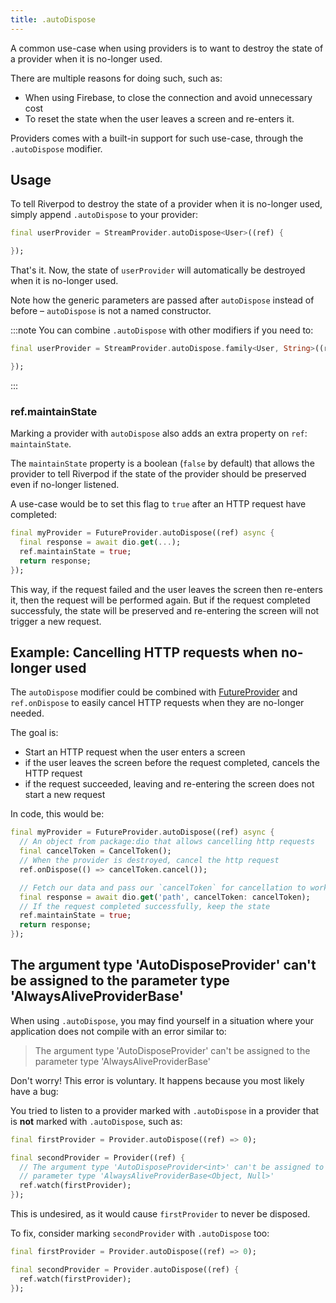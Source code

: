 ```yaml
---
title: .autoDispose
---
```



A common use-case when using providers is to want to destroy the state of a provider
when it is no-longer used.

There are multiple reasons for doing such, such as:

- When using Firebase, to close the connection and avoid unnecessary cost
- To reset the state when the user leaves a screen and re-enters it.

Providers comes with a built-in support for such use-case, through the `.autoDispose`
modifier.

## Usage

To tell Riverpod to destroy the state of a provider when it is no-longer used,
simply append `.autoDispose` to your provider:

```dart
final userProvider = StreamProvider.autoDispose<User>((ref) {

});
```

That's it. Now, the state of `userProvider` will automatically be destroyed
when it is no-longer used.

Note how the generic parameters are passed after `autoDispose` instead of before –
`autoDispose` is not a named constructor.

:::note
You can combine `.autoDispose` with other modifiers if you need to:

```dart
final userProvider = StreamProvider.autoDispose.family<User, String>((ref, id) {

});
```

:::

### ref.maintainState

Marking a provider with `autoDispose` also adds an extra property on `ref`: `maintainState`.

The `maintainState` property is a boolean (`false` by default) that allows
the provider to tell Riverpod if the state of the provider should be preserved
even if no-longer listened.

A use-case would be to set this flag to `true` after an HTTP request have
completed:

```dart
final myProvider = FutureProvider.autoDispose((ref) async {
  final response = await dio.get(...);
  ref.maintainState = true;
  return response;
});
```

This way, if the request failed and the user leaves the screen then re-enters
it, then the request will be performed again.
But if the request completed successfuly, the state will be preserved
and re-entering the screen will not trigger a new request.

## Example: Cancelling HTTP requests when no-longer used

The `autoDispose` modifier could be combined with [FutureProvider] and `ref.onDispose`
to easily cancel HTTP requests when they are no-longer needed.

The goal is:

- Start an HTTP request when the user enters a screen
- if the user leaves the screen before the request completed, cancels the HTTP request
- if the request succeeded, leaving and re-entering the screen does not start a new request

In code, this would be:

```dart
final myProvider = FutureProvider.autoDispose((ref) async {
  // An object from package:dio that allows cancelling http requests
  final cancelToken = CancelToken();
  // When the provider is destroyed, cancel the http request
  ref.onDispose(() => cancelToken.cancel());

  // Fetch our data and pass our `cancelToken` for cancellation to work
  final response = await dio.get('path', cancelToken: cancelToken);
  // If the request completed successfully, keep the state
  ref.maintainState = true;
  return response;
});
```

## The argument type 'AutoDisposeProvider' can't be assigned to the parameter type 'AlwaysAliveProviderBase'

When using `.autoDispose`, you may find yourself in a situation where your
application does not compile with an error similar to:

> The argument type 'AutoDisposeProvider' can't be assigned to the parameter
> type 'AlwaysAliveProviderBase'

Don't worry! This error is voluntary. It happens because you most likely
have a bug:

You tried to listen to a provider marked with `.autoDispose` in a provider that
is **not** marked with `.autoDispose`, such as:

```dart
final firstProvider = Provider.autoDispose((ref) => 0);

final secondProvider = Provider((ref) {
  // The argument type 'AutoDisposeProvider<int>' can't be assigned to the
  // parameter type 'AlwaysAliveProviderBase<Object, Null>'
  ref.watch(firstProvider);
});
```

This is undesired, as it would cause `firstProvider` to never be disposed.

To fix, consider marking `secondProvider` with `.autoDispose` too:

```dart
final firstProvider = Provider.autoDispose((ref) => 0);

final secondProvider = Provider.autoDispose((ref) {
  ref.watch(firstProvider);
});
```

[provider]: https://pub.dev/documentation/riverpod/latest/all/Provider-class.html
[futureprovider]: https://pub.dev/documentation/riverpod/latest/all/FutureProvider-class.html
